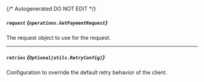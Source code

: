 {/* Autogenerated DO NOT EDIT  */}

##### `request` *{`operations.GetPaymentRequest`}*
The request object to use for the request.
<Collapsible openLabel={Labels.showProperties} closeLabel={Labels.hideProperties}>
    <GetPaymentRequest/>
</Collapsible>

---
##### `retries` *{`Optional[utils.RetryConfig]`}*
Configuration to override the default retry behavior of the client.
<Collapsible openLabel={Labels.showProperties} closeLabel={Labels.hideProperties}>
    <Retryconfig/>
</Collapsible>


